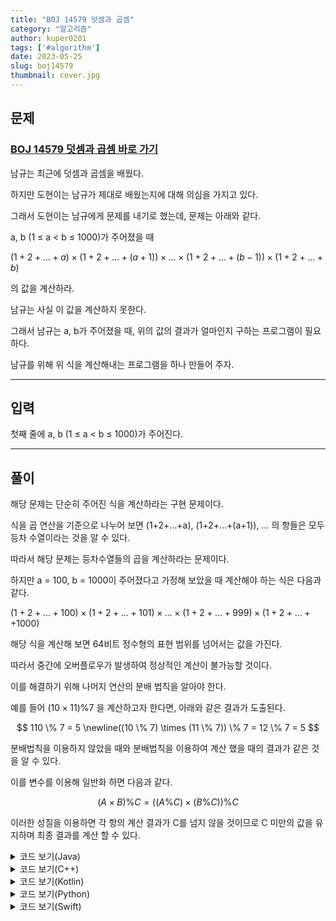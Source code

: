 ---
title: "BOJ 14579 덧셈과 곱셈"
category: "알고리즘"
author: kuper0201
tags: ['#algorithm']
date: 2023-05-25
slug: boj14579
thumbnail: cover.jpg
---


## 문제

### <a href="https://boj.kr/14579" target="_blank">BOJ 14579 덧셈과 곱셈 바로 가기</a>

남규는 최근에 덧셈과 곱셈을 배웠다.

하지만 도현이는 남규가 제대로 배웠는지에 대해 의심을 가지고 있다.

그래서 도현이는 남규에게 문제를 내기로 했는데, 문제는 아래와 같다.

a, b (1 ≤ a < b ≤ 1000)가 주어졌을 때

$(1+2+…+a) \times (1+2+…+(a+1)) \times … \times (1+2+…+(b-1)) \times (1+2+…+b)$

의 값을 계산하라.

남규는 사실 이 값을 계산하지 못한다.

그래서 남규는 a, b가 주어졌을 때, 위의 값의 결과가 얼마인지 구하는 프로그램이 필요하다.

남규를 위해 위 식을 계산해내는 프로그램을 하나 만들어 주자.

---

## 입력

첫째 줄에 a, b (1 ≤ a < b ≤ 1000)가 주어진다.

---

## 풀이

해당 문제는 단순히 주어진 식을 계산하라는 구현 문제이다.

식을 곱 연산을 기준으로 나누어 보면 (1+2+...+a), (1+2+...+(a+1)), ... 의 항들은 모두 등차 수열이라는 것을 알 수 있다.

따라서 해당 문제는 등차수열들의 곱을 계산하라는 문제이다.

하지만 a = 100, b = 1000이 주어졌다고 가정해 보았을 때 계산해야 하는 식은 다음과 같다.

$(1+2+...+100) \times (1+2+...+101) \times ... \times (1+2+...+999) \times (1+2+...++1000)$

해당 식을 계산해 보면 64비트 정수형의 표현 범위를 넘어서는 값을 가진다.

따라서 중간에 오버플로우가 발생하여 정상적인 계산이 불가능할 것이다.

이를 해결하기 위해 나머지 연산의 분배 법칙을 알아야 한다.

예를 들어 $(10 \times 11) \% 7$ 을 계산하고자 한다면, 아래와 같은 결과가 도출된다.

$$
110 \% 7 = 5
\newline((10 \% 7) \times (11 \% 7)) \% 7 = 12 \% 7 = 5
$$

분배법칙을 이용하지 않았을 때와 분배법칙을 이용하여 계산 했을 때의 결과가 같은 것을 알 수 있다.

이를 변수를 이용해 일반화 하면 다음과 같다.

$$
(A \times B) \% C = ((A \% C) \times (B \% C)) \% C
$$

이러한 성질을 이용하면 각 항의 계산 결과가 C를 넘지 않을 것이므로 C 미만의 값을 유지하며 최종 결과를 계산 할 수 있다.

<details markdown="1">
<summary>코드 보기(Java)</summary>

```javascript
import java.io.*;

public class Main {
    public static void main(String[] args) throws Exception {
        BufferedReader br = new BufferedReader(new InputStreamReader(System.in));

        // a, b 입력
        String[] s = br.readLine().split(" ");
        int a = Integer.parseInt(s[0]);
        int b = Integer.parseInt(s[1]);

        // 식 계산
        long res = 1;
        for(int i = a; i <= b; i++) {
            // 합 계산
            long sum = 0;
            for (int j = 1; j <= i; j++) sum += j;

            // 곱 계산(값 커질수 있으므로 나머지 연산)
            res *= sum;
            res %= 14579;
        }

        System.out.println(res % 14579);
    }
}
```
</details>

<details markdown="1">
<summary>코드 보기(C++)</summary>

```cpp
#include <iostream>

#define fastio ios_base::sync_with_stdio(false); cin.tie(nullptr); cout.tie(nullptr)
#define endl '\n'

using namespace std;

int main() {
    fastio;
    
    // a, b 입력
    int a, b;
    cin >> a >> b;

    // 식 계산
    long res = 1;
    for(int i = a; i <= b; i++) {
        // 합 계산
        long sum = 0;
        for (int j = 1; j <= i; j++) sum += j;

        // 곱 계산(값 커질수 있으므로 나머지 연산)
        res *= sum;
        res %= 14579;
    }
    
    cout << res % 14579 << endl;
    
    return 0;
}
```
</details>

<details markdown="1">
<summary>코드 보기(Kotlin)</summary>

```javascript
fun main(args: Array<String>) = with(System.`in`.bufferedReader()) {
    // a, b 입력
    var s = readLine().split(" ")
    var a = s[0].toInt()
    var b = s[1].toInt()

    // 식 계산
    var res = 1
    for(i in a .. b) {
        // 합 계산
        var sum = 0;
        for(j in 1 .. i) { sum += j }

        // 곱 계산(값 커질수 있으므로 나머지 연산)
        res *= sum
        res %= 14579
    }
    
    println(res % 14579)
}
```
</details>

<details markdown="1">
<summary>코드 보기(Python)</summary>

```python
from sys import stdin

def main():
    # a, b 입력
    s = stdin.readline().split(' ')
    a = int(s[0])
    b = int(s[1])

    # 식 계산
    res = 1
    for i in range(a, b + 1):
        # 합 계산
        sum = 0
        for j in range(1, i + 1):
            sum += j

        # 곱 계산(값 커질수 있으므로 나머지 연산)
        res *= sum
        res %= 14579

    print(res % 14579)

if __name__ == "__main__":
    main()
```
</details>

<details markdown="1">
<summary>코드 보기(Swift)</summary>

```cpp
import Foundation

func main() {
    // a, b 입력
    var s = readLine()!.split(separator: " ")
    var a = Int(s[0])!
    var b = Int(s[1])!

    // 식 계산
    var res = 1
    for i in a ... b {
        // 합 계산
        var sum = 0;
        for j in 1 ... i {
            sum += j
        }

        // 곱 계산(값 커질수 있으므로 나머지 연산)
        res *= sum;
        res %= 14579;
    }
    
    print(res % 14579)
}

main()
```
</details>